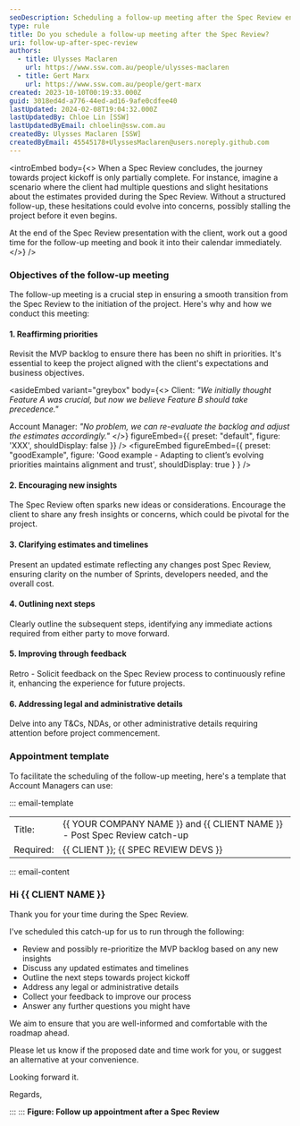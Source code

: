 ```yaml
---
seoDescription: Scheduling a follow-up meeting after the Spec Review ensures alignment and smooth project kickoff.
type: rule
title: Do you schedule a follow-up meeting after the Spec Review?
uri: follow-up-after-spec-review
authors:
  - title: Ulysses Maclaren
    url: https://www.ssw.com.au/people/ulysses-maclaren
  - title: Gert Marx
    url: https://www.ssw.com.au/people/gert-marx
created: 2023-10-10T00:19:33.000Z
guid: 3018ed4d-a776-44ed-ad16-9afe0cdfee40
lastUpdated: 2024-02-08T19:04:32.000Z
lastUpdatedBy: Chloe Lin [SSW]
lastUpdatedByEmail: chloelin@ssw.com.au
createdBy: Ulysses Maclaren [SSW]
createdByEmail: 45545178+UlyssesMaclaren@users.noreply.github.com
---
```


<introEmbed
  body={<>
When a Spec Review concludes, the journey towards project kickoff is only partially complete. For instance, imagine a scenario where the client had multiple questions and slight hesitations about the estimates provided during the Spec Review. Without a structured follow-up, these hesitations could evolve into concerns, possibly stalling the project before it even begins.

At the end of the Spec Review presentation with the client, work out a good time for the follow-up meeting and book it into their calendar immediately.
  </>}
/>
### Objectives of the follow-up meeting

The follow-up meeting is a crucial step in ensuring a smooth transition from the Spec Review to the initiation of the project. Here's why and how we conduct this meeting:

#### 1. Reaffirming priorities

Revisit the MVP backlog to ensure there has been no shift in priorities. It's essential to keep the project aligned with the client's expectations and business objectives.

<asideEmbed
  variant="greybox"
  body={<>
    Client: _"We initially thought Feature A was crucial, but now we believe Feature B should take precedence."_

Account Manager: _"No problem, we can re-evaluate the backlog and adjust the estimates accordingly."_
  </>}
  figureEmbed={{
    preset: "default",
    figure: 'XXX',
    shouldDisplay: false
  }}
/>
<figureEmbed figureEmbed={{
  preset: "goodExample",
  figure: 'Good example - Adapting to client’s evolving priorities maintains alignment and trust',
  shouldDisplay: true
} } />


#### 2. Encouraging new insights

The Spec Review often sparks new ideas or considerations. Encourage the client to share any fresh insights or concerns, which could be pivotal for the project.

#### 3. Clarifying estimates and timelines

Present an updated estimate reflecting any changes post Spec Review, ensuring clarity on the number of Sprints, developers needed, and the overall cost.

#### 4. Outlining next steps

Clearly outline the subsequent steps, identifying any immediate actions required from either party to move forward.

#### 5. Improving through feedback

Retro - Solicit feedback on the Spec Review process to continuously refine it, enhancing the experience for future projects.

#### 6. Addressing legal and administrative details

Delve into any T&Cs, NDAs, or other administrative details requiring attention before project commencement.

### Appointment template

To facilitate the scheduling of the follow-up meeting, here's a template that Account Managers can use:

::: email-template

|          |     |
| -------- | --- |
| Title:| &#123;&#123; YOUR COMPANY NAME &#125;&#125; and &#123;&#123; CLIENT NAME &#125;&#125; - Post Spec Review catch-up |
| Required:| &#123;&#123; CLIENT &#125;&#125;; &#123;&#123; SPEC REVIEW DEVS &#125;&#125; |
::: email-content

### Hi &#123;&#123; CLIENT NAME &#125;&#125;

Thank you for your time during the Spec Review.

I've scheduled this catch-up for us to run through the following:

* Review and possibly re-prioritize the MVP backlog based on any new insights
* Discuss any updated estimates and timelines
* Outline the next steps towards project kickoff
* Address any legal or administrative details
* Collect your feedback to improve our process
* Answer any further questions you might have

We aim to ensure that you are well-informed and comfortable with the roadmap ahead.

Please let us know if the proposed date and time work for you, or suggest an alternative at your convenience.

Looking forward it.

Regards,

:::
:::
**Figure: Follow up appointment after a Spec Review**
